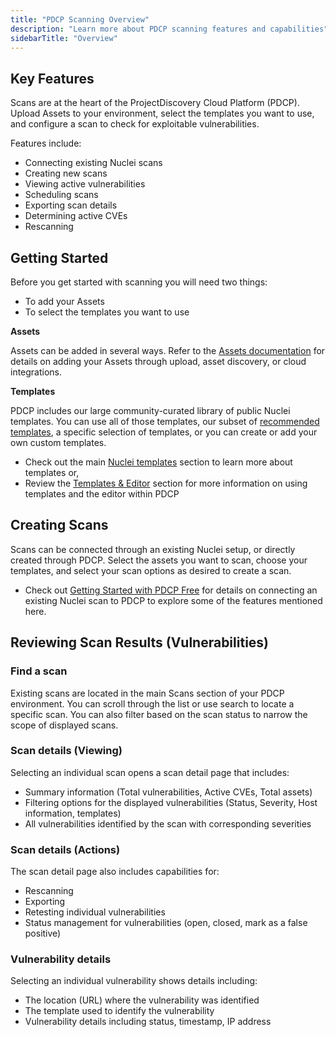 ```yaml
---
title: "PDCP Scanning Overview"
description: "Learn more about PDCP scanning features and capabilities"
sidebarTitle: "Overview"
---
```


## Key Features

Scans are at the heart of the ProjectDiscovery Cloud Platform (PDCP). Upload Assets to your environment, select the templates you want to use, and configure a scan to check for exploitable vulnerabilities. 

Features include:
- Connecting existing Nuclei scans
- Creating new scans 
- Viewing active vulnerabilities
- Scheduling scans
- Exporting scan details 
- Determining active CVEs
- Rescanning

## Getting Started

Before you get started with scanning you will need two things: 

- To add your Assets
- To select the templates you want to use

**Assets**

Assets can be added in several ways. Refer to the [Assets documentation](/cloud/assets/overview) for details on adding your Assets through upload, asset discovery, or cloud integrations.

**Templates**

PDCP includes our large community-curated library of public Nuclei templates. You can use all of those templates, our subset of [recommended templates](/cloud/editor/recommended), a specific selection of templates, or you can create or add your own custom templates.

 - Check out the main [Nuclei templates](templates/introduction) section to learn more about templates or, 
 - Review the [Templates & Editor](/cloud/editor/overview) section for more information on using templates and the editor within PDCP

## Creating Scans

Scans can be connected through an existing Nuclei setup, or directly created through PDCP. Select the assets you want to scan, choose your templates, and select your scan options as desired to create a scan.

- Check out [Getting Started with PDCP Free](/cloud/free/overview) for details on connecting an existing Nuclei scan to PDCP to explore some of the features mentioned here.

## Reviewing Scan Results (Vulnerabilities) 

### Find a scan
Existing scans are located in the main Scans section of your PDCP environment. You can scroll through the list or use search to locate a specific scan. You can also filter based on the scan status to narrow the scope of displayed scans. 

### Scan details (Viewing)
Selecting an individual scan opens a scan detail page that includes:
 - Summary information (Total vulnerabilities, Active CVEs, Total assets) 
 - Filtering options for the displayed vulnerabilities (Status, Severity, Host information, templates) 
 - All vulnerabilities identified by the scan with corresponding severities

### Scan details (Actions) 
The scan detail page also includes capabilities for:
 - Rescanning 
 - Exporting
 - Retesting individual vulnerabilities
 - Status management for vulnerabilities (open, closed, mark as a false positive) 

### Vulnerability details 
Selecting an individual vulnerability shows details including:
 - The location (URL) where the vulnerability was identified 
 - The template used to identify the vulnerability
 - Vulnerability details including status, timestamp, IP address

